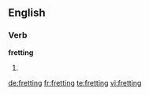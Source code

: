 ==English==

===Verb===
'''fretting'''

# {{present participle of|fret}}

[[de:fretting]]
[[fr:fretting]]
[[te:fretting]]
[[vi:fretting]]